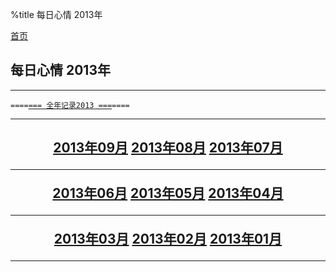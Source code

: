 %title 每日心情 2013年

[[../../index|首页]]
==每日心情 2013年==
----
 ====[[all|===  全年记录2013  ===]]====
----
<center>
<h2>
[[09/index|2013年09月]]
[[08/index|2013年08月]]
[[07/index|2013年07月]]
----
[[06/index|2013年06月]]
[[05/index|2013年05月]]
[[04/index|2013年04月]]
----
[[03/index|2013年03月]]
[[02/index|2013年02月]]
[[01/index|2013年01月]]
</h2>
</center>
----
